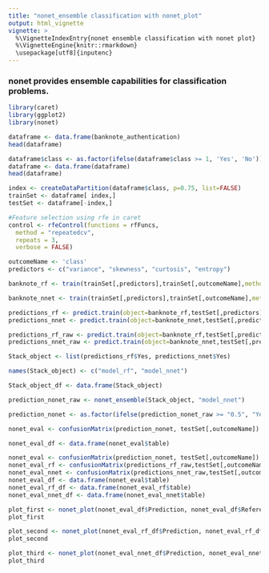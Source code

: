 ```yaml
---
title: "nonet_ensemble classification with nonet_plot"
output: html_vignette
vignette: >
  %\VignetteIndexEntry{nonet ensemble classification with nonet plot}
  %\VignetteEngine{knitr::rmarkdown}
  \usepackage[utf8]{inputenc}
---
```


### nonet provides ensemble capabilities for classification problems. 


```r
library(caret)
library(ggplot2)
library(nonet)
```

```r
dataframe <- data.frame(banknote_authentication)
head(dataframe)
```
```r
dataframe$class <- as.factor(ifelse(dataframe$class >= 1, 'Yes', 'No'))
dataframe <- data.frame(dataframe)
head(dataframe)
```


```r
index <- createDataPartition(dataframe$class, p=0.75, list=FALSE)
trainSet <- dataframe[ index,]
testSet <- dataframe[-index,]
```



```r
#Feature selection using rfe in caret
control <- rfeControl(functions = rfFuncs,
  method = "repeatedcv",
  repeats = 3,
  verbose = FALSE)

```

```r
outcomeName <- 'class'
predictors <- c("variance", "skewness", "curtosis", "entropy")
```


```r
banknote_rf <- train(trainSet[,predictors],trainSet[,outcomeName],method='rf')
```
```r
banknote_nnet <- train(trainSet[,predictors],trainSet[,outcomeName],method='nnet')
```



```r
predictions_rf <- predict.train(object=banknote_rf,testSet[,predictors],type="prob")
predictions_nnet <- predict.train(object=banknote_nnet,testSet[,predictors],type="prob")
```


```r
predictions_rf_raw <- predict.train(object=banknote_rf,testSet[,predictors],type="raw")
predictions_nnet_raw <- predict.train(object=banknote_nnet,testSet[,predictors],type="raw")
```

```r
Stack_object <- list(predictions_rf$Yes, predictions_nnet$Yes)
```



```r
names(Stack_object) <- c("model_rf", "model_nnet")
```

```r
Stack_object_df <- data.frame(Stack_object)
```

```r
prediction_nonet_raw <- nonet_ensemble(Stack_object, "model_nnet")
```

```r
prediction_nonet <- as.factor(ifelse(prediction_nonet_raw >= "0.5", "Yes", "No"))
```

```r
nonet_eval <- confusionMatrix(prediction_nonet, testSet[,outcomeName])
```

```r
nonet_eval_df <- data.frame(nonet_eval$table)
```

```r
nonet_eval <- confusionMatrix(prediction_nonet, testSet[,outcomeName])
nonet_eval_rf <- confusionMatrix(predictions_rf_raw,testSet[,outcomeName])
nonet_eval_nnet <- confusionMatrix(predictions_nnet_raw,testSet[,outcomeName])
nonet_eval_df <- data.frame(nonet_eval$table)
nonet_eval_rf_df <- data.frame(nonet_eval_rf$table)
nonet_eval_nnet_df <- data.frame(nonet_eval_nnet$table)
```

```r
plot_first <- nonet_plot(nonet_eval_df$Prediction, nonet_eval_df$Reference, nonet_eval_df, plot_type = "point")
plot_first
```

```r
plot_second <- nonet_plot(nonet_eval_rf_df$Prediction, nonet_eval_rf_df$Reference, nonet_eval_rf_df, plot_type = "boxplot")
plot_second
```
```r
plot_third <- nonet_plot(nonet_eval_nnet_df$Prediction, nonet_eval_nnet_df$Reference, nonet_eval_nnet_df, plot_type = "density")
plot_third
```

